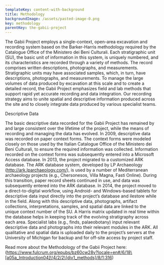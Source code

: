 ```yaml
---
templateKey: content-with-background
title: Methodology
backgroundImage: /assets/pasted-image-0.png
key: methodology
parentKey: the-gabii-project
---
```

The Gabii Project employs a single-context, open-area excavation and recording system based on the Barker-Harris methodology required by the Catalogue Office of the Ministero dei Beni Culturali. Each stratigraphic unit (SU), the basic unit of information in this system, is uniquely numbered, and its characteristics are recorded through a variety of methods. The record comprises written descriptions, photographs, and measurements. Stratigraphic units may have associated samples, which, in turn, have descriptions, photographs, and measurements. To manage the large volumes of data produced by excavation at this scale and to create a detailed record, the Gabii Project emphasizes field and lab methods that support rapid yet accurate recording and data integration. Our recording strategy aims to unite spatial and descriptive information produced across the site and to closely integrate data produced by various specialist teams.

Descriptive Data

The basic descriptive data recorded for the Gabii Project has remained by and large consistent over the lifetime of the project, while the means of recording and managing the data has evolved. In 2009, descriptive data was recorded on paper context forms. The context forms were modeled closely on those used by the Italian Catalogue Office of the Ministero dei Beni Culturali, to ensure the required information was collected. Information recorded on the context forms was subsequently entered into a Microsoft Access database. In 2013, the project migrated to a customized ARK database. The ARK database system, developed by LP Archaeology (http://ark.lparchaeology.com/), is used by a number of Mediterranean archaeology projects (e.g., Chersonesos, Villa Magna, Fasti Online). During this transition, paper record sheets continued in use, and data was subsequently entered into the ARK database. In 2014, the project moved to a direct-to-digital workflow, using Android- and Windows-based tablets for descriptive data input directly into the project’s database and ilestore while in the field. Along with this descriptive data, photographs, artifact collections, interpretations, samples, and spatial data are linked to the unique context number of the SU. A Harris matrix updated in real time within the database helps in keeping track of the evolving stratigraphy across each area. Specialist labs (e.g., finds, palaeobotany) input relevant descriptive data and photographs into their relevant modules in the ARK. All qualitative and spatial data is uploaded daily to the project’s servers at the University of Michigan for backup and for off-site access by project staff.

Read more about the Methodology of the Gabii Project here:(https://www.fulcrum.org/epubs/bz60cw28v?locale=en#/6/18\[a05a_Introduction04]!/4/2/2\[div1_methods]/8/1:316)
